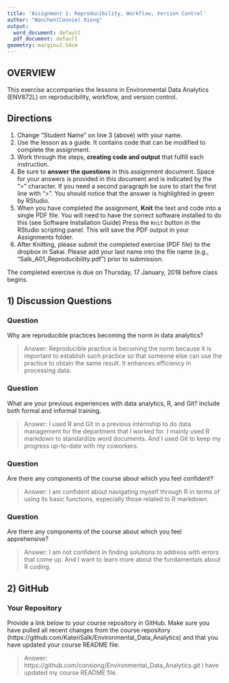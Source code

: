 ```yaml
---
title: 'Assignment 1: Reproducibility, Workflow, Version Control'
author: "Wanchen(Connie) Xiong"
output:
  word_document: default
  pdf_document: default
geometry: margin=2.54cm
---
```


## OVERVIEW

This exercise accompanies the lessons in Environmental Data Analytics (ENV872L) on reproducibility, workflow, and version control. 

## Directions
1. Change "Student Name" on line 3 (above) with your name.
2. Use the lesson as a guide. It contains code that can be modified to complete the assignment.
3. Work through the steps, **creating code and output** that fulfill each instruction.
4. Be sure to **answer the questions** in this assignment document.
Space for your answers is provided in this document and is indicated by the ">" character.
If you need a second paragraph be sure to start the first line with ">".
You should notice that the answer is highlighted in green by RStudio. 
6. When you have completed the assignment, **Knit** the text and code into a single PDF file.
You will need to have the correct software installed to do this (see Software Installation Guide)
Press the `Knit` button in the RStudio scripting panel.
This will save the PDF output in your Assignments folder.
8. After Knitting, please submit the completed exercise (PDF file) to the dropbox in Sakai. Please add your last name into the file name (e.g., "Salk_A01_Reproducibility.pdf") prior to submission.

The completed exercise is due on Thursday, 17 January, 2018 before class begins.

## 1) Discussion Questions

### Question
Why are reproducible practices becoming the norm in data analytics?

> Answer: Reproducible practice is becoming the norm because it is important to establish such practice so that someone else can use the practice to obtain the same result. It enhances efficiency in processing data.

### Question
What are your previous experiences with data analytics, R, and Git? Include both formal and informal training.

> Answer: I used R and Git in a previous internship to do data management for the department that I worked for. I mainly used R markdown to standardize word documents. And I used Git to keep my progress up-to-date with my coworkers.

### Question
Are there any components of the course about which you feel confident?

> Answer: I am confident about navigating myself through R in terms of using its basic functions, especially those related to R markdown.

### Question
Are there any components of the course about which you feel apprehensive?

> Answer: I am not confident in finding solutions to address with errors that come up. And I want to learn more about the fundamentals about R coding.


## 2) GitHub

### Your Repository
Provide a link below to your course repository in GitHub. Make sure you have pulled all recent changes from the course repository (https://github.com/KateriSalk/Environmental_Data_Analytics) and that you have updated your course README file. 

> Answer: https://github.com/conxiong/Environmental_Data_Analytics.git
> I have updated my course README file. 


